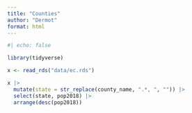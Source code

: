```yaml
---
title: "Counties"
author: "Dermot"
format: html
---
```


```r
#| echo: false

library(tidyverse)

x <- read_rds("data/ec.rds")

x |>
  mutate(state = str_replace(county_name, ".*, ", "")) |>
  select(state, pop2018) |>
  arrange(desc(pop2018))


```
